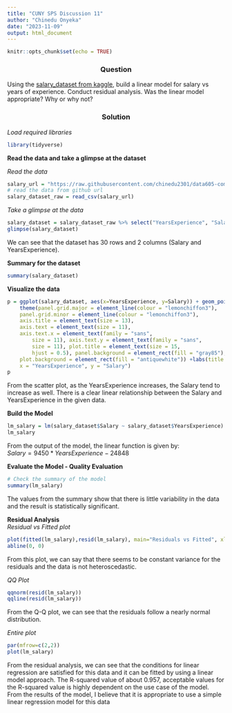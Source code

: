 ```yaml
---
title: "CUNY SPS Discussion 11"
author: "Chinedu Onyeka"
date: "2023-11-09"
output: html_document
---
```


```r
knitr::opts_chunk$set(echo = TRUE)
```


<center><h3>Question</h3></center>
Using the [salary_dataset from kaggle](https://www.kaggle.com/datasets/abhishek14398/salary-dataset-simple-linear-regression), build a linear model for salary vs years of experience. Conduct residual analysis. Was the linear model appropriate? Why or why not? 

<center><h3>Solution</h3></center>

*Load required libraries*
```r
library(tidyverse)
```

<b>Read the data and take a glimpse at the dataset</b>  

*Read the data*
```r
salary_url = "https://raw.githubusercontent.com/chinedu2301/data605-computer-maths/main/discussions/discussion11/salary_dataset.csv"
# read the data from github url
salary_dataset_raw = read_csv(salary_url) 
```

*Take a glimpse at the data*
```r
salary_dataset = salary_dataset_raw %>% select("YearsExperience", "Salary")
glimpse(salary_dataset)
```

We can see that the dataset has 30 rows and 2 columns (Salary and YearsExperience).  

<b>Summary for the dataset</b>
```r
summary(salary_dataset)
```
<b> Visualize the data </b>

```r
p = ggplot(salary_dataset, aes(x=YearsExperience, y=Salary)) + geom_point() + 
    theme(panel.grid.major = element_line(colour = "lemonchiffon3"),
    panel.grid.minor = element_line(colour = "lemonchiffon3"),
    axis.title = element_text(size = 13),
    axis.text = element_text(size = 11),
    axis.text.x = element_text(family = "sans",
        size = 11), axis.text.y = element_text(family = "sans",
        size = 11), plot.title = element_text(size = 15,
        hjust = 0.5), panel.background = element_rect(fill = "gray85"),
    plot.background = element_rect(fill = "antiquewhite")) +labs(title = "Salary vs YearsExperience",
    x = "YearsExperience", y = "Salary")
p
```

From the scatter plot, as the YearsExperience increases, the Salary tend to increase as well. There is a clear linear relationship between the Salary and YearsExperience in the given data. 

<b> Build the Model </b>
```r
lm_salary = lm(salary_dataset$Salary ~ salary_dataset$YearsExperience)
lm_salary
```
From the output of the model, the linear function is given by:  
$Salary = 9450 * YearsExperience - 24848$  

<b>Evaluate the Model - Quality Evaluation</b>  
```r
# Check the summary of the model
summary(lm_salary)
```
The values from the summary show that there is little variability in the data and the result is statistically significant.  

<b>Residual Analysis</b>  
*Residual vs Fitted plot*
```r
plot(fitted(lm_salary),resid(lm_salary), main="Residuals vs Fitted", xlab = "Fitted", ylab = "Residuals")
abline(0, 0)
```

From this plot, we can say that there seems to be constant variance for the residuals and the data is not heteroscedastic.  

*QQ Plot*
```r
qqnorm(resid(lm_salary))
qqline(resid(lm_salary))
```

From the Q-Q plot, we can see that the residuals follow a nearly normal distribution.  

*Entire plot*
```r
par(mfrow=c(2,2))
plot(lm_salary)
```

From the residual analysis, we can see that the conditions for linear regression are satisfied for this data and it can be fitted by using a linear model approach. The R-squared value of about 0.957, acceptable values for the R-squared value is highly dependent on the use case of the model. From the results of the model, I believe that it is appropriate to use a simple linear regression model for this data












